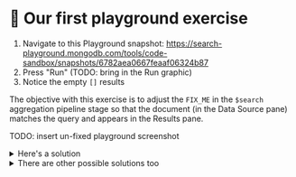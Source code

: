 # 👐 Our first playground exercise

1. Navigate to this Playground snapshot: 
   https://search-playground.mongodb.com/tools/code-sandbox/snapshots/6782aea0667feaaf06324b87
2. Press "Run" (TODO: bring in the Run graphic)
3. Notice the empty `[]` results

The objective with this exercise is to adjust the `FIX_ME` in the `$search` aggregation pipeline stage so that the document (in the Data Source pane) matches the query and appears in the Results pane.

TODO: insert un-fixed playground screenshot

<details>
<summary>Here's a solution</summary>
<div>
```js
[
  {
    $search: {
      index: "default",
      text: {
        query: "search",
        path: "title"
      }
    }
  }
]
```
</div>
</details>

<details>
<summary>There are other possible solutions too</summary>
<div>
`atlas` or `fundamentals` or other case variations of any `title` field words
</div>
</details>
